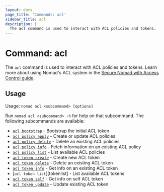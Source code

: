 ```yaml
---
layout: docs
page_title: 'Commands: acl'
sidebar_title: acl
description: |
  The acl command is used to interact with ACL policies and tokens.
---
```


# Command: acl

The `acl` command is used to interact with ACL policies and tokens. Learn more
about using Nomad's ACL system in the [Secure Nomad with Access Control
guide][secure-guide].

## Usage

Usage: `nomad acl <subcommand> [options]`

Run `nomad acl <subcommand> -h` for help on that subcommand. The following
subcommands are available:

- [`acl bootstrap`][bootstrap] - Bootstrap the initial ACL token
- [`acl policy apply`][policyapply] - Create or update ACL policies
- [`acl policy delete`][policydelete] - Delete an existing ACL policies
- [`acl policy info`][policyinfo] - Fetch information on an existing ACL policy
- [`acl policy list`][policylist] - List available ACL policies
- [`acl token create`][tokencreate] - Create new ACL token
- [`acl token delete`][tokendelete] - Delete an existing ACL token
- [`acl token info`][tokeninfo] - Get info on an existing ACL token
- [`acl token list`][tokenlist] - List available ACL tokens
- [`acl token self`][tokenself] - Get info on self ACL token
- [`acl token update`][tokenupdate] - Update existing ACL token

[bootstrap]: /docs/commands/acl/bootstrap
[policyapply]: /docs/commands/acl/policy-apply
[policydelete]: /docs/commands/acl/policy-delete
[policyinfo]: /docs/commands/acl/policy-info
[policylist]: /docs/commands/acl/policy-list
[tokencreate]: /docs/commands/acl/token-create
[tokenupdate]: /docs/commands/acl/token-update
[tokendelete]: /docs/commands/acl/token-delete
[tokeninfo]: /docs/commands/acl/token-info
[tokeninfo]: /docs/commands/acl/token-list
[tokenself]: /docs/commands/acl/token-self
[secure-guide]: https://learn.hashicorp.com/nomad/acls/fundamentals
